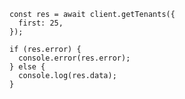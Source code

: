 ```tsx
const res = await client.getTenants({
  first: 25,
});

if (res.error) {
  console.error(res.error);
} else {
  console.log(res.data);
}
```
